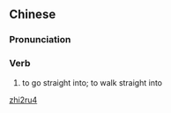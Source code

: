 ==Chinese==
{{zh-forms}}

===Pronunciation===
{{zh-pron
|m=zhírù
|mn=ti̍t-ji̍p
|cat=v
}}

===Verb===
{{zh-verb}}

# {{lb|zh|literary}} to go straight into; to walk straight into

[[Category:Mandarin literary terms|zhi2ru4]]